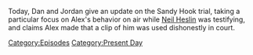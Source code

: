 {{DEFAULTSORT:
    #_EPISODE_0711:August 2, 2022
}}{{Episode
    | title           = August 2, 2022
    | caption         = Listen to this episode on [https://knowledgefight.libsyn.com/711-august-2-2022 Libsyn] [https://open.spotify.com/episode/3TeOdbwWrqJBJdQSDybRhB Spotify], Read the [[Transcript/711: August 2, 2022|Unofficial Transcript]], View discussion on [https://reddit.com/wf0vld Reddit]
    | episodeNumber   = 711
    | length          = 01:23:00
    | airDate         = August 3, 2022
    | coverageDate    = August 2, 2022
    | episodeType     = [[:Category:Present Day|Present Day]]
    | previousEpisode = [[710: Elizabeth Williamson Returns]]
    | nextEpisode     = [[712: The Decompression Session]]
}}

{{Stub}}

Today, Dan and Jordan give an update on the Sandy Hook trial, taking a particular focus on Alex's behavior on air while [[Neil Heslin]] was testifying, and claims Alex made that a clip of him was used dishonestly in court.

[[Category:Episodes]]
[[Category:Present Day]]
